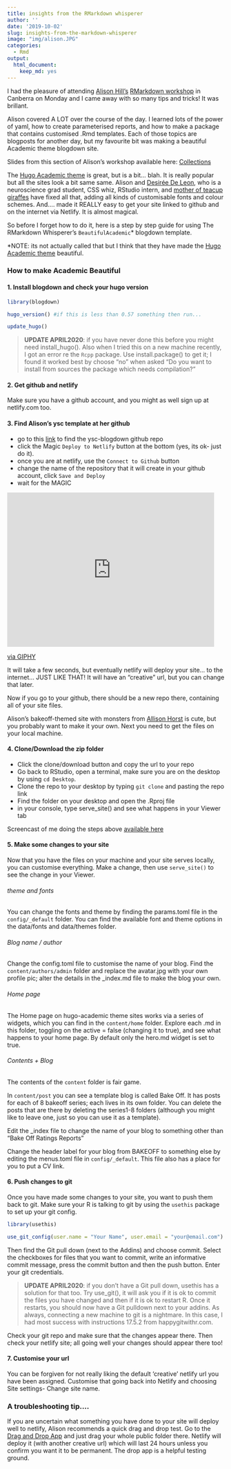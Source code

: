 ```yaml
---
title: insights from the RMarkdown whisperer
author: ''
date: '2019-10-02'
slug: insights-from-the-markdown-whisperer
image: "img/alison.JPG"
categories:
  - Rmd
output:
  html_document:
    keep_md: yes
---
```


I had the pleasure of attending [Alison Hill's](@apreshill) [RMarkdown workshop](https://ysc-rmarkdown.netlify.com/) in Canberra on Monday and I came away with so many tips and tricks! It was brillant. 

Alison covered A LOT over the course of the day. I learned lots of the power of yaml, how to create parameterised reports, and how to make a package that contains customised .Rmd templates. Each of those topics are blogposts for another day, but my favourite bit was making a beautiful Academic theme blogdown site. 

Slides from this section of Alison's workshop available here: [Collections](https://ysc-rmarkdown.netlify.com/slides/04-collections.html#1) 

The [Hugo Academic theme](https://themes.gohugo.io/academic/) is great, but is a bit... blah. It is really popular but all the sites look a bit same same.  Alison and [Desirée De Leon](@dcossyle), who is a neuroscience grad student, CSS whiz, RStudio intern, and [mother of teacup giraffes](https://tinystats.github.io/teacups-giraffes-and-statistics/) have fixed all that, adding all kinds of customisable fonts and colour schemes.  And.... made it REALLY easy to get your site linked to github and on the internet via Netlify. It is almost magical. 

So before I forget how to do it, here is a step by step guide for using The RMarkdown Whisperer's `BeautifulAcademic`*  blogdown template. 

*NOTE: its not actually called that but I think that they have made the [Hugo Academic theme](https://themes.gohugo.io/academic/) beautiful. 



### How to make Academic Beautiful

#### 1. Install blogdown and check your hugo version

```r

library(blogdown)

hugo_version() #if this is less than 0.57 something then run...

update_hugo()

```

> **UPDATE APRIL2020**: 
if you have never done this before you might need install_hugo(). Also when I tried this on a new machine recently, I got an error re the `Rcpp` package. Use install.package() to get it; I found it worked best by choose "no" when asked "Do you want to install from sources the package which needs compilation?"

#### 2. Get github and netlify

Make sure you have a github account, and you might as well sign up at netlify.com too.

#### 3. Find Alison's ysc template at her github 

- go to this [link](https://github.com/ysc2019-workshop/04-blogdown) to find the ysc-blogdown github repo
- click the Magic `Deploy to Netlify` button at the bottom (yes, its ok- just do it). 
- once you are at netlify, use the `Connect to Github` button
- change the name of the repository that it will create in your github account, click `Save and Deploy`
- wait for the MAGIC

<iframe src="https://giphy.com/embed/l2YWs1NexTst9YmFG" width="480" height="358" frameBorder="0" class="giphy-embed" allowFullScreen></iframe><p><a href="https://giphy.com/gifs/Filmeditor--halloween-ashley-olsen-l2YWs1NexTst9YmFG">via GIPHY</a></p>


It will take a few seconds, but eventually netlify will deploy your site... to the internet... JUST LIKE THAT! It will have an "creative" url, but you can change that later. 

Now if you go to your github, there should be a new repo there, containing all of your site files. 

Alison's bakeoff-themed site with monsters from [Allison Horst](https://github.com/allisonhorst/stats-illustrations) is cute, but you probably want to make it your own. Next you need to get the files on your local machine. 

#### 4. Clone/Download the zip folder 
- Click the clone/download button and copy the url to your repo 
- Go back to RStudio, open a terminal, make sure you are on the desktop by using `cd Desktop`.
- Clone the repo to your desktop by typing `git clone` and pasting the repo link 
- Find the folder on your desktop and open the .Rproj file
- in your console, type serve_site() and see what happens in your Viewer tab

Screencast of me doing the steps above [available here](https://youtu.be/9UIkbAZuLtU)

#### 5. Make some changes to your site

Now that you have the files on your machine and your site serves locally, you can customise everything. Make a change, then use `serve_site()` to see the change in your Viewer. 

###### theme and fonts

You can change the fonts and theme by finding the params.toml file in the `config/_default` folder. You can find the available font and theme options in the data/fonts and data/themes folder.

###### Blog name / author

Change the config.toml file to customise the name of your blog. 
Find the `content/authors/admin` folder and replace the avatar.jpg with your own profile pic; alter the details in the _index.md file to make the blog your own. 

###### Home page

The Home page on hugo-academic theme sites works via a series of widgets, which you can find in the `content/home` folder. Explore each .md in this folder, toggling on the active = false (changing it to true), and see what happens to your home page. By default only the hero.md widget is set to true. 

###### Contents + Blog

The contents of the `content` folder is fair game. 

In `content/post` you can see a template blog is called Bake Off. It has posts for each of 8 bakeoff series; each lives in its own folder. You can delete the posts that are there by deleting the series1-8 folders (although you might like to leave one, just so you can use it as a template). 

Edit the _index file to change the name of your blog to something other than "Bake Off Ratings Reports"

Change the header label for your blog from BAKEOFF to something else by editing the menus.toml file in `config/_default`. This file also has a place for you to put a CV link. 



#### 6. Push changes to git

Once you have made some changes to your site, you want to push them back to git. Make sure your R is talking to git by using the `usethis` package to set up your git config.

```r
library(usethis)

use_git_config(user.name = "Your Name", user.email = "your@email.com")

```


Then find the Git pull down (next to the Addins) and choose commit. Select the checkboxes for files that you want to commit, write an informative commit message, press the commit button and then the push button. Enter your git credentials. 

> **UPDATE APRIL2020**: if you don't have a Git pull down, usethis has a solution for that too. Try use_git(), it will ask you if it is ok to commit the files you have changed and then if it is ok to restart R. Once it restarts, you should now have a Git pulldown next to your addins. As always, connecting a new machine to git is a nightmare. In this case, I had most success with instructions 17.5.2 from happygitwithr.com.


Check your git repo and make sure that the changes appear there. Then check your netlify site; all going well your changes should appear there too!

#### 7. Customise your url

You can be forgiven for not really liking the default 'creative' netlify url you have been assigned. Customise that going back into Netlify and choosing Site settings- Change site name. 


### A troubleshooting tip....

If you are uncertain what something you have done to your site will deploy well to netlify, Alison recommends a quick drag and drop test. Go to the [Drag and Drop App](https://app.netlify.com/drop) and just drag your whole public folder there. 
Netlify will deploy it (with another creative url) which will last 24 hours unless you confirm you want it to be permanent. The drop app is a helpful testing ground. 